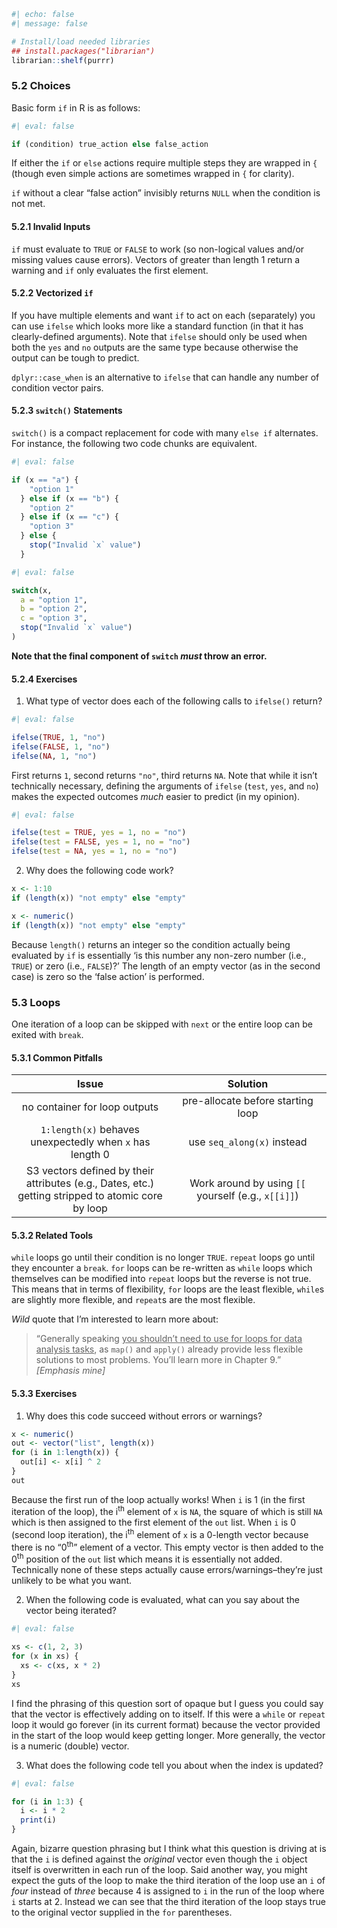 
```r
#| echo: false
#| message: false

# Install/load needed libraries
## install.packages("librarian")
librarian::shelf(purrr)
```

### 5.2 Choices

Basic form `if` in R is as follows:

```r
#| eval: false

if (condition) true_action else false_action
```

If either the `if` or `else` actions require multiple steps they are wrapped in `{` (though even simple actions are sometimes wrapped in `{` for clarity).

`if` without a clear "false action" invisibly returns `NULL` when the condition is not met.

#### 5.2.1 Invalid Inputs

`if` must evaluate to `TRUE` or `FALSE` to work (so non-logical values and/or missing values cause errors). Vectors of greater than length 1 return a warning and `if` only evaluates the first element.

#### 5.2.2 Vectorized `if`

If you have multiple elements and want `if` to act on each (separately) you can use `ifelse` which looks more like a standard function (in that it has clearly-defined arguments). Note that `ifelse` should only be used when both the `yes` and `no` outputs are the same type because otherwise the output can be tough to predict.

`dplyr::case_when` is an alternative to `ifelse` that can handle any number of condition vector pairs.

#### 5.2.3 `switch()` Statements

`switch()` is a compact replacement for code with many `else if` alternates. For instance, the following two code chunks are equivalent.

```r
#| eval: false

if (x == "a") {
    "option 1"
  } else if (x == "b") {
    "option 2" 
  } else if (x == "c") {
    "option 3"
  } else {
    stop("Invalid `x` value")
  }
```

```r
#| eval: false

switch(x,
  a = "option 1",
  b = "option 2",
  c = "option 3",
  stop("Invalid `x` value")
)
```

**Note that the final component of `switch` _must_ throw an error.**

#### 5.2.4 Exercises

1. What type of vector does each of the following calls to `ifelse()` return?

```r
#| eval: false

ifelse(TRUE, 1, "no")
ifelse(FALSE, 1, "no")
ifelse(NA, 1, "no")
```

[First returns `1`, second returns `"no"`, third returns `NA`. Note that while it isn't technically necessary, defining the arguments of `ifelse` (`test`, `yes`, and `no`) makes the expected outcomes _much_ easier to predict (in my opinion).]{.answer}

```r
#| eval: false

ifelse(test = TRUE, yes = 1, no = "no")
ifelse(test = FALSE, yes = 1, no = "no")
ifelse(test = NA, yes = 1, no = "no")
```

2. Why does the following code work?

```r
x <- 1:10
if (length(x)) "not empty" else "empty"

x <- numeric()
if (length(x)) "not empty" else "empty"
```

[Because `length()` returns an integer so the condition actually being evaluated by `if` is essentially 'is this number any non-zero number (i.e., `TRUE`) or zero (i.e., `FALSE`)?' The length of an empty vector (as in the second case) is zero so the 'false action' is performed.]{.answer}

### 5.3 Loops

One iteration of a loop can be skipped with `next` or the entire loop can be exited with `break`.

#### 5.3.1 Common Pitfalls

| **Issue** | **Solution** |
|:---:|:---:|
| no container for loop outputs | pre-allocate before starting loop |
| `1:length(x)` behaves unexpectedly when `x` has length 0 | use `seq_along(x)` instead |
| S3 vectors defined by their attributes (e.g., Dates, etc.) getting stripped to atomic core by loop | Work around by using `[[` yourself (e.g., `x[[i]]`) |

#### 5.3.2 Related Tools

`while` loops go until their condition is no longer `TRUE`. `repeat` loops go until they encounter a `break`. `for` loops can be re-written as `while` loops which themselves can be modified into `repeat` loops but the reverse is not true. This means that in terms of flexibility, `for` loops are the least flexible, `while`s are slightly more flexible, and `repeat`s are the most flexible.

_Wild_ quote that I'm interested to learn more about:

> "Generally speaking <u>you shouldn't need to use for loops for data analysis tasks</u>, as `map()` and `apply()` already provide less flexible solutions to most problems. You'll learn more in Chapter 9." _\[Emphasis mine\]_

#### 5.3.3 Exercises

1. Why does this code succeed without errors or warnings?

```r
x <- numeric()
out <- vector("list", length(x))
for (i in 1:length(x)) {
  out[i] <- x[i] ^ 2
}
out
```

[Because the first run of the loop actually works! When `i` is 1 (in the first iteration of the loop), the i^th^ element of `x` is `NA`, the square of which is still `NA` which is then assigned to the first element of the `out` list. When `i` is 0 (second loop iteration), the i^th^ element of `x` is a 0-length vector because there is no "0^th^" element of a vector. This empty vector is then added to the 0^th^ position of the `out` list which means it is essentially not added. Technically none of these steps actually cause errors/warnings--they're just unlikely to be what you want.]{.answer}

2. When the following code is evaluated, what can you say about the vector being iterated?

```r
#| eval: false

xs <- c(1, 2, 3)
for (x in xs) {
  xs <- c(xs, x * 2)
}
xs
```

[I find the phrasing of this question sort of opaque but I guess you could say that the vector is effectively adding on to itself. If this were a `while` or `repeat` loop it would go forever (in its current format) because the vector provided in the start of the loop would keep getting longer. More generally, the vector is a numeric (double) vector.]{.answer}

3. What does the following code tell you about when the index is updated?

```r
#| eval: false

for (i in 1:3) {
  i <- i * 2
  print(i) 
}
```

[Again, bizarre question phrasing but I think what this question is driving at is that the `i` is defined against the _original_ vector even though the `i` object itself is overwritten in each run of the loop. Said another way, you might expect the guts of the loop to make the third iteration of the loop use an `i` of _four_ instead of _three_ because 4 is assigned to `i` in the run of the loop where `i` starts at 2. Instead we can see that the third iteration of the loop stays true to the original vector supplied in the `for` parentheses.]{.answer}
